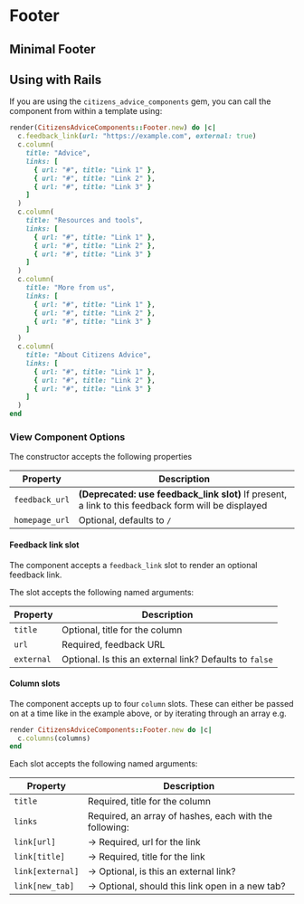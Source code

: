 
<Meta title="Components/Footer" />

# Footer

<Canvas>
  <Story id="components-footer--default" />
</Canvas>

## Minimal Footer

<Canvas>
  <Story id="components-footer--minimal" />
</Canvas>

## Using with Rails

If you are using the `citizens_advice_components` gem, you can call the component from within a template using:

```rb
render(CitizensAdviceComponents::Footer.new) do |c|
  c.feedback_link(url: "https://example.com", external: true)
  c.column(
    title: "Advice",
    links: [
      { url: "#", title: "Link 1" },
      { url: "#", title: "Link 2" },
      { url: "#", title: "Link 3" }
    ]
  )
  c.column(
    title: "Resources and tools",
    links: [
      { url: "#", title: "Link 1" },
      { url: "#", title: "Link 2" },
      { url: "#", title: "Link 3" }
    ]
  )
  c.column(
    title: "More from us",
    links: [
      { url: "#", title: "Link 1" },
      { url: "#", title: "Link 2" },
      { url: "#", title: "Link 3" }
    ]
  )
  c.column(
    title: "About Citizens Advice",
    links: [
      { url: "#", title: "Link 1" },
      { url: "#", title: "Link 2" },
      { url: "#", title: "Link 3" }
    ]
  )
end
```

### View Component Options

The constructor accepts the following properties

| Property       | Description                                                                                         |
| -------------- | --------------------------------------------------------------------------------------------------- |
| `feedback_url` | **(Deprecated: use feedback_link slot)** If present, a link to this feedback form will be displayed |
| `homepage_url` | Optional, defaults to `/`                                                                           |

#### Feedback link slot

The component accepts a `feedback_link` slot to render an optional feedback link.

The slot accepts the following named arguments:

| Property   | Description                                             |
| ---------- | ------------------------------------------------------- |
| `title`    | Optional, title for the column                          |
| `url`      | Required, feedback URL                                  |
| `external` | Optional. Is this an external link? Defaults to `false` |

#### Column slots

The component accepts up to four `column` slots. These can either be passed on at a time like in the example above, or by iterating through an array e.g.

```rb
render CitizensAdviceComponents::Footer.new do |c|
  c.columns(columns)
end
```

Each slot accepts the following named arguments:

| Property         | Description                                            |
| ---------------- | ------------------------------------------------------ |
| `title`          | Required, title for the column                         |
| `links`          | Required, an array of hashes, each with the following: |
| `link[url]`      | &rarr; Required, url for the link                      |
| `link[title]`    | &rarr; Required, title for the link                    |
| `link[external]` | &rarr; Optional, is this an external link?             |
| `link[new_tab]`  | &rarr; Optional, should this link open in a new tab?   |

